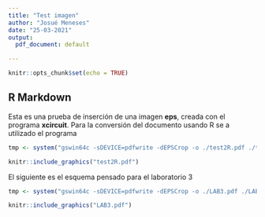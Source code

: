 ---
title: "Test imagen"
author: "Josué Meneses"
date: "25-03-2021"
output:
  pdf_document: default

---

```{r setup, include=FALSE}
knitr::opts_chunk$set(echo = TRUE)
```

## R Markdown
Esta es una prueba de inserción de una imagen **eps**, creada con el programa **xcircuit**. Para la conversión del documento usando R se a utilizado el programa 


```{r, out.height="80%", echo=FALSE, fig.cap="Prueba de circuito", fig.align='center'}
tmp <- system("gswin64c -sDEVICE=pdfwrite -dEPSCrop -o ./test2R.pdf ./test2.eps")

knitr::include_graphics("test2R.pdf")
```

El siguiente es el esquema pensado para el laboratorio 3


```{r, out.height="60%", echo=FALSE, fig.align='center', fig.cap="Conexiones realizadas sobre el IC 7400."}
tmp <- system("gswin64c -sDEVICE=pdfwrite -dEPSCrop -o ./LAB3.pdf ./LAB3.eps")

knitr::include_graphics("LAB3.pdf")
```

